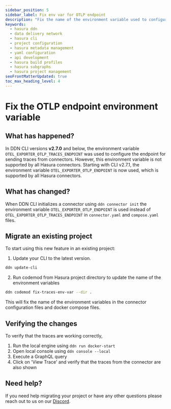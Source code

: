 ```yaml
---
sidebar_position: 5
sidebar_label: Fix env var for OTLP endpoint
description: "Fix the name of the environment variable used to configure OTLP endpoint"
keywords:
  - hasura ddn
  - data delivery network
  - hasura cli
  - project configuration
  - hasura metadata management
  - yaml configuration
  - api development
  - hasura build profiles
  - hasura subgraphs
  - hasura project management
seoFrontMatterUpdated: true
toc_max_heading_level: 4
---
```


# Fix the OTLP endpoint environment variable

## What has happened?

In DDN CLI versions **v2.7.0** and below, the environment variable `OTEL_EXPORTER_OTLP_TRACES_ENDPOINT`
was used to configure the endpoint for sending traces from connectors. However, this environment variable
is not supported by all Hasura connectors. Starting with CLI v2.7.1, the environment variable 
`OTEL_EXPORTER_OTLP_ENDPOINT` is now used, which is supported by all Hasura connectors.

## What has changed?

When DDN CLI initializes a connector using `ddn connector init` the environment variable `OTEL_EXPORTER_OTLP_ENDPOINT`
is used instead of `OTEL_EXPORTER_OTLP_TRACES_ENDPOINT` in `connector.yaml` and `compose.yaml` files.

## Migrate an existing project
To start using this new feature in an existing project:

1. Update your CLI to the latest version.
```bash
ddn update-cli
```
2. Run codemod from Hasura project directory to update the name of the environment variables
```bash
ddn codemod fix-traces-env-var --dir .
```

This will fix the name of the environment variables in the connector configuration files and docker compose files.

## Verifying the changes

To verify that the traces are working correctly,

1. Run the local engine using `ddn run docker-start`
2. Open local console using `ddn console --local`
3. Execute a GraphQL query
4. Click on 'View Trace' and verify that the traces from the connector are also shown

## Need help?

If you need help migrating your project or have any other questions please reach out to us on our
[Discord](https://hasura.io/discord).
